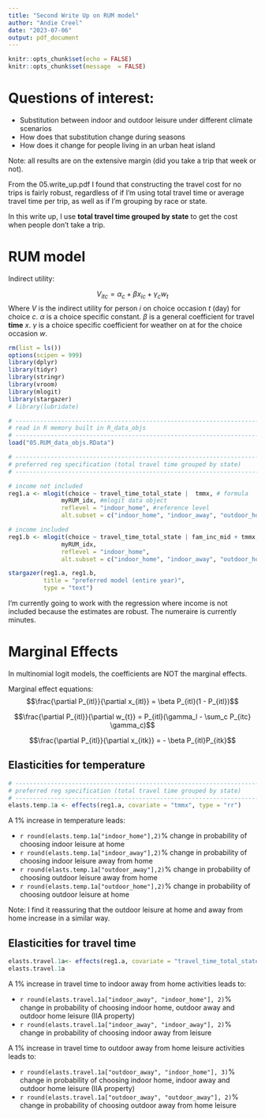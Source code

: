 ```yaml
---
title: "Second Write Up on RUM model"
author: "Andie Creel"
date: "2023-07-06"
output: pdf_document
---
```


```r
knitr::opts_chunk$set(echo = FALSE)
knitr::opts_chunk$set(message  = FALSE)
```

# Questions of interest: 

  - Substitution between indoor and outdoor leisure under different climate scenarios 
  - How does that substitution change during seasons
  - How does it change for people living in an urban heat island 
  
Note: all results are on the extensive margin (did you take a trip that week or not). 

From the 05.write_up.pdf I found that constructing the travel cost for no trips is fairly robust, regardless of if I'm using total travel time or average travel time per trip, as well as if I'm grouping by race or state. 

In this write up, I use **total travel time grouped by state** to get the cost when people don't take a trip. 


# RUM model 

Indirect utility:

$$V_{itc} = \alpha_c + \beta x_{ic} + \gamma_c w_t $$
Where $V$ is the indirect utility for person $i$ on choice occasion $t$ (day) for choice $c$. $\alpha$ is a choice specific constant. $\beta$ is a general coefficient for travel **time** $x$. $\gamma$ is a choice specific coefficient for weather on at for the choice occasion $w$. 


```r
rm(list = ls())
options(scipen = 999)
library(dplyr)
library(tidyr)
library(stringr)
library(vroom)
library(mlogit)
library(stargazer)
# library(lubridate)

# -----------------------------------------------------------------------------
# read in R memory built in R_data_objs
# -----------------------------------------------------------------------------
load("05.RUM_data_objs.RData")

# -----------------------------------------------------------------------------
# preferred reg specification (total travel time grouped by state)
# -----------------------------------------------------------------------------

# income not included
reg1.a <- mlogit(choice ~ travel_time_total_state |  tmmx, # formula
               myRUM_idx, #mlogit data object
               reflevel = "indoor_home", #reference level 
               alt.subset = c("indoor_home", "indoor_away", "outdoor_home", "outdoor_away")) # choices available (dropped no leisure)

# income included 
reg1.b <- mlogit(choice ~ travel_time_total_state | fam_inc_mid + tmmx, # formula
               myRUM_idx, 
               reflevel = "indoor_home",  
               alt.subset = c("indoor_home", "indoor_away", "outdoor_home", "outdoor_away")) 

stargazer(reg1.a, reg1.b,
          title = "preferred model (entire year)",
          type = "text")

```
I'm currently going to work with the regression where income is not included because the estimates are robust. The numeraire is currently minutes. 

# Marginal Effects 

In multinomial logit models, the coefficients are NOT the marginal effects. 

Marginal effect equations: 
$$\frac{\partial P_{itl}}{\partial x_{itl}} = \beta P_{itl}(1 - P_{itl})$$

$$\frac{\partial P_{itl}}{\partial w_{t}} = P_{itl}(\gamma_l - \sum_c P_{itc} \gamma_c)$$

$$\frac{\partial P_{itl}}{\partial x_{itk}} = - \beta P_{itl}P_{itk}$$

## Elasticities for temperature 
```r
# -----------------------------------------------------------------------------
# preferred reg specification (total travel time grouped by state)
# -----------------------------------------------------------------------------
elasts.temp.1a <- effects(reg1.a, covariate = "tmmx", type = "rr")


```

A 1% increase in temperature leads: 

  - `r round(elasts.temp.1a["indoor_home"],2)`% change in probability of choosing indoor leisure at home 
  - `r round(elasts.temp.1a["indoor_away"],2)`% change in probability of choosing indoor leisure away from home 
  - `r round(elasts.temp.1a["outdoor_away"],2)`% change in probability of choosing outdoor leisure away from home
  - `r round(elasts.temp.1a["outdoor_home"],2)`% change in probability of choosing outdoor leisure at home 
  
Note: I find it reassuring that the outdoor leisure at home and away from home increase in a similar way. 

## Elasticities for travel time

```r
elasts.travel.1a<- effects(reg1.a, covariate = "travel_time_total_state", type = "rr")
elasts.travel.1a
```

A 1% increase in travel time to indoor away from home activities leads to: 

  - `r round(elasts.travel.1a["indoor_away", "indoor_home"], 2)`% change in probability of choosing indoor home, outdoor away and outdoor home leisure (IIA property)
  - `r round(elasts.travel.1a["indoor_away", "indoor_away"], 2)`% change in probability of choosing indoor away from leisure 
  
  
A 1% increase in travel time to outdoor away from home leisure activities leads to: 

  - `r round(elasts.travel.1a["outdoor_away", "indoor_home"], 3)`% change in probability of choosing indoor home, indoor away and outdoor home leisure (IIA property)
  - `r round(elasts.travel.1a["outdoor_away", "outdoor_away"], 2)`% change in probability of choosing outdoor away from home leisure 






